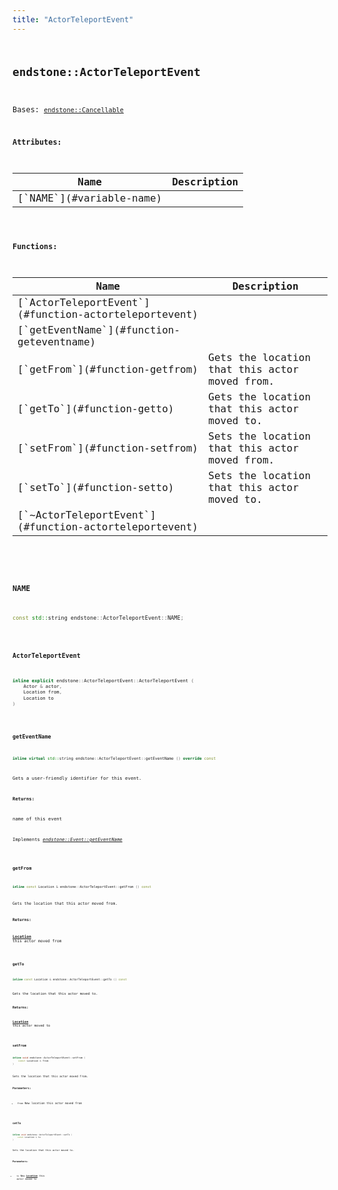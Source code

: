 ```yaml
---
title: "ActorTeleportEvent"
---
```


## <code className="doc-symbol doc-symbol-class"/> endstone::ActorTeleportEvent

Bases: [`endstone::Cancellable`](classendstone_1_1_cancellable.md)









**Attributes:**

<table>
<thead>
   <tr>
      <th>Name</th>
      <th>Description</th>
   </tr>
</thead>
<tbody>
<tr key="classendstone_1_1_actor_teleport_event_1a2f7ffbf56f181255a139b024ba509783">
    <td>[`NAME`](#variable-name)</td>
    <td></td>
</tr>
</tbody>
</table>






**Functions:**

<table>
<thead>
   <tr>
      <th>Name</th>
      <th>Description</th>
   </tr>
</thead>
<tbody>
<tr key="classendstone_1_1_actor_teleport_event_1a6c419a38acb7baf7091376bac7bb44d7">
    <td>[`ActorTeleportEvent`](#function-actorteleportevent)</td>
    <td></td>
</tr>
<tr key="classendstone_1_1_actor_teleport_event_1a60979e7b5222885d3b072c8dde7185d2">
    <td>[`getEventName`](#function-geteventname)</td>
    <td></td>
</tr>
<tr key="classendstone_1_1_actor_teleport_event_1a2d41334b6b7b8362cad60430d56febb2">
    <td>[`getFrom`](#function-getfrom)</td>
    <td>Gets the location that this actor moved from.</td>
</tr>
<tr key="classendstone_1_1_actor_teleport_event_1ab0bce5bf080702eb2808d46e7e1ab612">
    <td>[`getTo`](#function-getto)</td>
    <td>Gets the location that this actor moved to.</td>
</tr>
<tr key="classendstone_1_1_actor_teleport_event_1ac71b31960417257ca1b2abaf7fc3e5e2">
    <td>[`setFrom`](#function-setfrom)</td>
    <td>Sets the location that this actor moved from.</td>
</tr>
<tr key="classendstone_1_1_actor_teleport_event_1aeabc5788b424d23a598b057a05f767d0">
    <td>[`setTo`](#function-setto)</td>
    <td>Sets the location that this actor moved to.</td>
</tr>
<tr key="classendstone_1_1_actor_teleport_event_1a05d22c8898cc980d69767e36c70d2248">
    <td>[`~ActorTeleportEvent`](#function-actorteleportevent)</td>
    <td></td>
</tr>
</tbody>
</table>

### <code className="doc-symbol doc-symbol-variable"/> NAME

```cpp
const std::string endstone::ActorTeleportEvent::NAME;
```


### <code className="doc-symbol doc-symbol-function"/> ActorTeleportEvent

```cpp
inline explicit endstone::ActorTeleportEvent::ActorTeleportEvent (
    Actor & actor,
    Location from,
    Location to
) 
```


### <code className="doc-symbol doc-symbol-function"/> getEventName

```cpp
inline virtual std::string endstone::ActorTeleportEvent::getEventName () override const
```


Gets a user-friendly identifier for this event.




**Returns:**

name of this event 





        
Implements [*endstone::Event::getEventName*](classendstone_1_1_event.md#function-geteventname)

### <code className="doc-symbol doc-symbol-function"/> getFrom

```cpp
inline const Location & endstone::ActorTeleportEvent::getFrom () const
```

Gets the location that this actor moved from.



**Returns:**

[**Location**](classendstone_1_1_location.md) this actor moved from 





        
### <code className="doc-symbol doc-symbol-function"/> getTo

```cpp
inline const Location & endstone::ActorTeleportEvent::getTo () const
```

Gets the location that this actor moved to.



**Returns:**

[**Location**](classendstone_1_1_location.md) this actor moved to 





        
### <code className="doc-symbol doc-symbol-function"/> setFrom

```cpp
inline void endstone::ActorTeleportEvent::setFrom (
    const Location & from
) 
```

Sets the location that this actor moved from.



**Parameters:**


* `from` New location this actor moved from 




        
### <code className="doc-symbol doc-symbol-function"/> setTo

```cpp
inline void endstone::ActorTeleportEvent::setTo (
    const Location & to
) 
```

Sets the location that this actor moved to.



**Parameters:**


* `to` New [**Location**](classendstone_1_1_location.md) this actor moved to 




        
